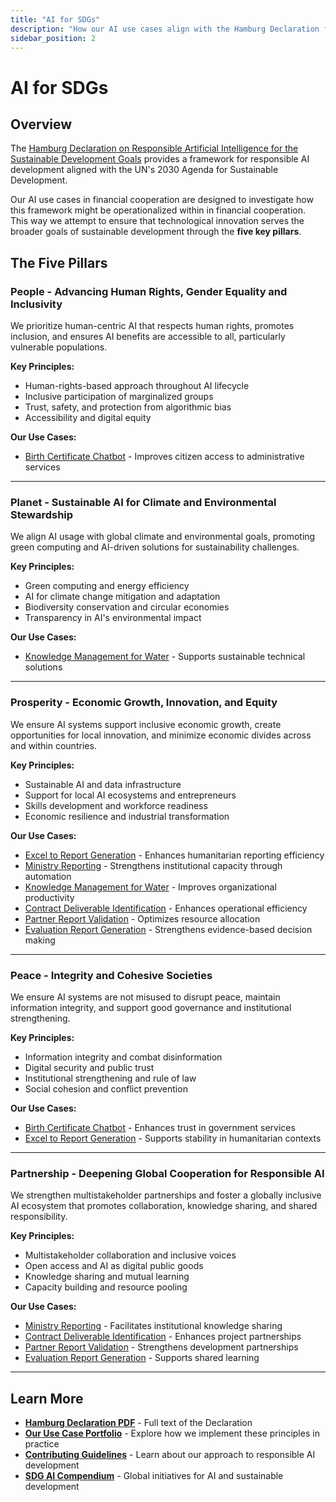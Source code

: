 ```yaml
---
title: "AI for SDGs"
description: "How our AI use cases align with the Hamburg Declaration framework for responsible AI development"
sidebar_position: 2
---
```



# AI for SDGs

## Overview

The [Hamburg Declaration on Responsible Artificial Intelligence for the Sustainable Development Goals](https://www.bmz-digital.global/wp-content/uploads/2025/06/250603_Hamburg_Declaration-1.pdf) provides a framework for responsible AI development aligned with the UN's 2030 Agenda for Sustainable Development.

Our AI use cases in financial cooperation are designed to investigate how this framework might be operationalized within in financial cooperation. This way we attempt to ensure that technological innovation serves the broader goals of sustainable development through the **five key pillars**.

## The Five Pillars

### <SDGBadge pillar="People" compact={true} /> People - Advancing Human Rights, Gender Equality and Inclusivity

We prioritize human-centric AI that respects human rights, promotes inclusion, and ensures AI benefits are accessible to all, particularly vulnerable populations.

**Key Principles:**
- Human-rights-based approach throughout AI lifecycle
- Inclusive participation of marginalized groups
- Trust, safety, and protection from algorithmic bias
- Accessibility and digital equity

**Our Use Cases:**
- [Birth Certificate Chatbot](/use-cases/birth-certificate-chatbot) - Improves citizen access to administrative services

---

### <SDGBadge pillar="Planet" compact={true} /> Planet - Sustainable AI for Climate and Environmental Stewardship

We align AI usage with global climate and environmental goals, promoting green computing and AI-driven solutions for sustainability challenges.

**Key Principles:**
- Green computing and energy efficiency
- AI for climate change mitigation and adaptation
- Biodiversity conservation and circular economies
- Transparency in AI's environmental impact

**Our Use Cases:**
- [Knowledge Management for Water](/use-cases/knowledge-management-water) - Supports sustainable technical solutions

---

### <SDGBadge pillar="Prosperity" compact={true} /> Prosperity - Economic Growth, Innovation, and Equity

We ensure AI systems support inclusive economic growth, create opportunities for local innovation, and minimize economic divides across and within countries.

**Key Principles:**
- Sustainable AI and data infrastructure
- Support for local AI ecosystems and entrepreneurs
- Skills development and workforce readiness
- Economic resilience and industrial transformation

**Our Use Cases:**
- [Excel to Report Generation](/use-cases/excel-to-report) - Enhances humanitarian reporting efficiency
- [Ministry Reporting](/use-cases/ministry-reporting) - Strengthens institutional capacity through automation
- [Knowledge Management for Water](/use-cases/knowledge-management-water) - Improves organizational productivity
- [Contract Deliverable Identification](/use-cases/deliverables-identification) - Enhances operational efficiency
- [Partner Report Validation](/use-cases/partner-report-precheck) - Optimizes resource allocation
- [Evaluation Report Generation](/use-cases/evaluation) - Strengthens evidence-based decision making

---

### <SDGBadge pillar="Peace" compact={true} /> Peace - Integrity and Cohesive Societies

We ensure AI systems are not misused to disrupt peace, maintain information integrity, and support good governance and institutional strengthening.

**Key Principles:**
- Information integrity and combat disinformation
- Digital security and public trust
- Institutional strengthening and rule of law
- Social cohesion and conflict prevention

**Our Use Cases:**
- [Birth Certificate Chatbot](/use-cases/birth-certificate-chatbot) - Enhances trust in government services
- [Excel to Report Generation](/use-cases/excel-to-report) - Supports stability in humanitarian contexts

---

### <SDGBadge pillar="Partnership" compact={true} /> Partnership - Deepening Global Cooperation for Responsible AI

We strengthen multistakeholder partnerships and foster a globally inclusive AI ecosystem that promotes collaboration, knowledge sharing, and shared responsibility.

**Key Principles:**
- Multistakeholder collaboration and inclusive voices
- Open access and AI as digital public goods
- Knowledge sharing and mutual learning
- Capacity building and resource pooling

**Our Use Cases:**
- [Ministry Reporting](/use-cases/ministry-reporting) - Facilitates institutional knowledge sharing
- [Contract Deliverable Identification](/use-cases/deliverables-identification) - Enhances project partnerships
- [Partner Report Validation](/use-cases/partner-report-precheck) - Strengthens development partnerships
- [Evaluation Report Generation](/use-cases/evaluation) - Supports shared learning

---

## Learn More

- **[Hamburg Declaration PDF](https://www.bmz-digital.global/wp-content/uploads/2025/06/250603_Hamburg_Declaration-1.pdf)** - Full text of the Declaration
- **[Our Use Case Portfolio](/use-cases)** - Explore how we implement these principles in practice
- **[Contributing Guidelines](/contributing)** - Learn about our approach to responsible AI development
- **[SDG AI Compendium](https://www.sdgaicompendium.org)** - Global initiatives for AI and sustainable development
